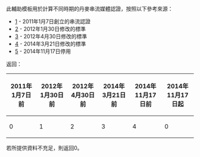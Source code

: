 {{Documentation subpage}}
此輔助模板用於計算不同時期的丹麥串流媒體認證，按照以下參考來源：

* [https://web.archive.org/web/20111105144522/http://www.ifpi.dk/?q=node%2F11] - 2011年1月7日創立的串流認證
* [https://web.archive.org/web/20120226152111/http://www.ifpi.dk/?q=node%2F11] - 2012年1月30日修改的標準
* [https://web.archive.org/web/20131023025823/http://www.ifpi.dk/?q=node%2F11] - 2012年4月30日修改的標準
* [https://web.archive.org/web/20140926035734/http://www.ifpi.dk/?q=node/11] - 2014年3月21日修改的標準
* [https://web.archive.org/web/20150629065548/http://www.ifpi.dk/?q=node%2F11] - 2014年11月17日停用
返回：

{|class=wikitable
! 2011年1月7日前
! 2012年1月30日前
! 2012年4月30日前
! 2014年3月21日前
! 2014年11月17日前
! 2014年11月17日起
|- style="background-color:#F0FFF0;"
|0
|1
|2
|3
|4
|0
|}

若所提供資料不充足，則返回0。
<includeonly>
<!-- 本行下加入模板的分類 -->
</includeonly>
